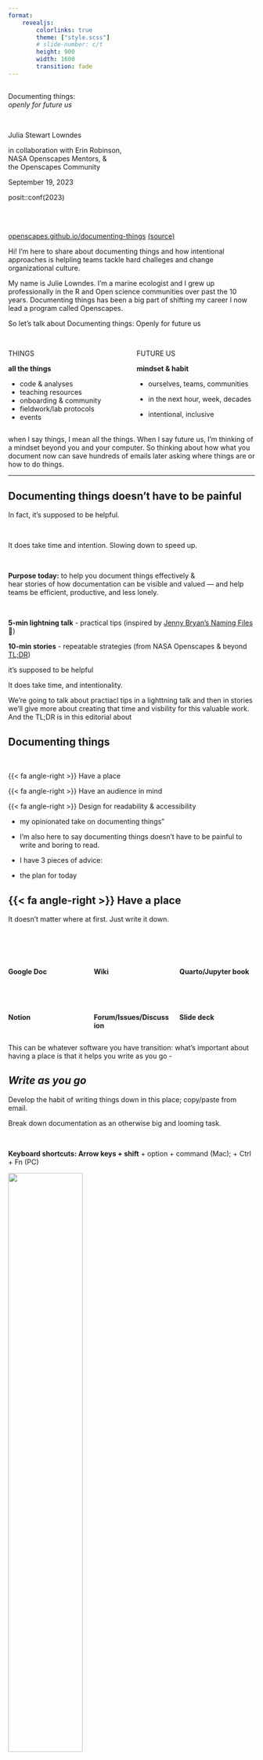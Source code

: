 ```yaml
---
format:
    revealjs:
        colorlinks: true
        theme: ["style.scss"]
        # slide-number: c/t
        height: 900
        width: 1600        
        transition: fade
---
```


## {#title-slide data-menu-title="Title Slide" background="#53C9DF"}

::: {.custom-title .takeaway}
Documenting things: <br> *openly for future us* 
:::

<br>

::: {.subtitle}
Julia Stewart Lowndes 
:::

in collaboration with Erin Robinson, <br>NASA Openscapes Mentors, &<br> the Openscapes Community

September 19, 2023

posit::conf(2023)



<br>
<br>

::: {.title-footer}
[openscapes.github.io/documenting-things](https://openscapes.github.io/documenting-things/) [(source)](https://github.com/openscapes/documenting-things)
:::

::: notes
Hi! I'm here to share about documenting things and how intentional approaches is helpling teams tackle hard challeges and change organizational culture. 

My name is Julie Lowndes. I'm a marine ecologist and I grew up professionally in the R and Open science communities over past the 10 years. Documenting things has been a big part of shifting my career I now lead  a program called Openscapes. 

So let's talk about Documenting things: Openly for future us
:::

## {#things-future-us data-menu-title="Things Future Us" background="#53C9DF"}

::: columns
::: {.column width="45%"}
::: {.takeaway-left-shout}
THINGS  
:::

::: {.takeaway-left-state}
**all the things**

-   code & analyses
-   teaching resources
-   onboarding & community
-   fieldwork/lab protocols
-   events
:::
:::

::: {.column width="45%"}
::: {.takeaway-left-shout}
FUTURE US
:::

::: {.takeaway-left-state}
**mindset & habit**
 
-   ourselves, teams, communities

-   in the next hour, week, decades

-   intentional, inclusive
:::
:::
:::

::: notes
when I say things, I mean all the things. When I say future us, I'm thinking of a mindset beyond you and your computer. So thinking about how what you document now can save hundreds of emails later asking where things are or how to do things.
:::

---

## Documenting things doesn't have to be painful {.takeaway-left-shout-h2 background="#53C9DF"}
::: {.takeaway-left-state}
::: fragment
In fact, it's supposed to be helpful.
:::

<br>

::: fragment
It does take time and intention. Slowing down to speed up. 
:::
:::

<br>

::: fragment
::: {.takeaway-left-state}
**Purpose today:** to help you document things effectively & <br>hear stories of how documentation can be visible and valued — and help teams be efficient, productive, and less lonely. 
:::

<br>

::: {.yellow-bg}
**5-min lightning talk** - practical tips (inspired by [Jenny Bryan's Naming Files](https://github.com/jennybc/how-to-name-files#how-to-name-files) 💙)
:::

<br-smaller>

::: {.white-bg}
**10-min stories** - repeatable strategies (from NASA Openscapes & beyond [TL;DR](https://eartharxiv.org/repository/view/5948/))
:::

:::

::: notes
it's supposed to be helpful

It does take time, and intentionality. 

We're going to talk about practiacl tips in a lighttning talk and then in stories we'll give more about creating that time and visbility for this valuable work. And the TL;DR is in this  editorial about 
<!-- place: tech: google docs, README, Zoom, office, Quarto, GitHub, slot in your calendar -->
<!-- space: people: time, approval from your supervisor, physical , intentional, part of your job, advocating. coworking is the practice of creating space -->
<!-- The hard part about documentation is being intentional, having this be part of your job. Making space is the hard part -->
:::

## **Documenting things** {background="#FFF6E1" .takeaway}

<br>

::: doc-things-text
{{< fa angle-right >}} Have a place

{{< fa angle-right >}} Have an audience in mind

{{< fa angle-right >}} Design for readability & accessibility
:::


::: notes
- my opinionated take on documenting things”

-   I'm also here to say documenting things doesn't have to be painful to write and boring to read.
-   I have 3 pieces of advice:
-   the plan for today
:::

## {{< fa angle-right >}} Have a place {background="#FFF6E1"}

It doesn't matter where at first. Just write it down. 

<br>

::: columns
::: {.column width="33%"}
<br>

**Google Doc**

<br>

<br>

**Notion**
:::

::: {.column width="33%"}
<br>

**Wiki**

<br>

<br>

**Forum/Issues/Discussion**
:::

::: {.column width="33%"}
<br>

**Quarto/Jupyter book**

<br>

<br>

**Slide deck**
:::
:::

::: notes
This can be whatever software you have transition: what's important about having a place is that it helps you write as you go -
:::

## *Write as you go* {background="#FFF6E1"}

Develop the habit of writing things down in this place; copy/paste from email.

Break down documentation as an otherwise big and looming task.

<br>

**Keyboard shortcuts: Arrow keys + shift** + option + command (Mac); + Ctrl + Fn (PC)





::: borderbox
![](images/keyboard-shortcuts-kinder-science.png){fig-alt="Screenshot of text in a Google Doc that is highlighted half-way, with the last line of highlighing ending at the end of one sentence." fig-align="center" width="55%"}
:::

::: ref-text
Lowndes et al, [Shifting institutional culture to develop climate solutions with Open Science](https://eartharxiv.org/repository/view/5948/)
:::

::: notes

:::

## *Write in a modular way* {background="#FFF6E1"}

Writing in small bits is less daunting to write & maintain collaboratively.

::: columns
::: {.column width="50%"}
<br>

::: borderbox
![](images/modular-github-annotated.png){fig-alt="Screenshot of an e-book left navigation bar for R, RStudio, and RMarkdown, with subsections Summary, RStudio Orientation, Intro to RMarkdown, R code in the Console, R functions, Help pages, Commenting" fig-align="center" width="100%"}
:::

::: center-text
Modular bits can be networked; not limited to linear flow. 
Don't repeat yourself ([DRY](https://en.wikipedia.org/wiki/Don%27t_repeat_yourself))!
:::
:::

::: {.column width="50%"}
::: borderbox
![](images/modular-r-for-excel.png){fig-alt="Screenshot of an e-book left navigation bar for R, RStudio, and RMarkdown, with subsections Summary, RStudio Orientation, Intro to RMarkdown, R code in the Console, R functions, Help pages, Commenting" fig-align="center" width="40%"}
:::

::: center-text
No true order; <br>you'll move things around.
:::

:::
:::

::: ref-text
Lowndes & Horst, [R for Excel Users](https://rstudio-conf-2020.github.io/r-for-excel)
:::

::: notes
Instead of writing things twice, know where the information is so you can link to it (Don't repeat yourself (DRY)
:::

## {{< fa angle-right >}} Have an audience in mind {background="#FFF6E1"}

You're writing this for someone. Often, many audiences with different entryways. 

Make it engaging, specific. Doesn't have to be dry or distant. 
 
::: borderbox
![](images/happy-git-with-r.png){fig-alt="Screenshot of Jenny Bryan's Happy Git With R book that has an image from the music video Whip that says Watch me Diff, Watch me Rebase" fig-align="center" width="55%"}
:::

::: ref-text
Bryan, [Happy Git with R](https://happygitwithr.com)
:::

::: notes
Picture talking to them
:::


## *Write in an inclusive tone* {background="#FFF6E1"}

We're in this together: Your readers are intelligent & here to learn from you.

Consider your goals and style that welcome readers; e.g. avoid words that trivialize

> Avoid: "simply clone the repo"

<br>

::: {.medium-body-text .blue-underline}
Thoughtful resources
:::

-   Purpose, Outcomes, Process ([POP](https://suzannehawkes.com/2010/04/09/pop-everything/))
-   Carpentries Curriculum Developers Handbook ([CDH](https://cdh.carpentries.org/))
-   eScience SnowEx Hackweek Team-building ([slides](https://docs.google.com/presentation/d/1qJDpFdS42kF5pcrbmxm1xFWzNoNamVrnMFelwAOh73Q/edit#slide=id.gddb97543ad_3_13) & [website](https://snowex-hackweek.github.io/website/))

<br>



::: notes

"simply clone the repo"

Write as if these different audiences are all in the room with you. directed toward different audiences


:::

## *Narrate code in small chunks* {background="#FFF6E1"}

Write short narrations for your code as you'd say it out loud.
Match this with your purpose; it's especially important for teaching.

Quarto now has a new [code annotation](https://quarto.org/docs/authoring/code-annotation.html) feature to help!

<br>

::: borderbox
![](images/cloud-clinic-ex.png)
:::

::: ref-text
Amy Steiker & NASA Openscapes Mentors, [NASA Earthdata Cloud Clinic](https://nasa-openscapes.github.io/earthdata-cloud-cookbook/examples/Earthdata-cloud-clinic.html)
:::

<br>


::: notes
When we write tutorials with code, we write them as if we're teaching them outloud. What you would say is included. And we design the code in chunks for learners.


:::

## *Share early* {background="#FFF6E1"}
Share early to iterate and receive feedback. Open does not always mean public. 

Consider permissions & leverage different technologies to leave breadcrumbs.

<br>

::: borderbox
![](images/nmfs-opensci-508-breadcrumb.png){fig-alt="Screenshot of NOAA Fisheries Open Science Resource Book on the page with 508 Compliance. A red arrow points to blue text that says Recording of R UG Meeting and in red text says Internal link" fig-align="center" width="65%"}
:::

::: ref-text
NOAA Fisheries Open Science, [Resource Book](https://nmfs-opensci.github.io/ResourceBook/content/508_compliance.html)
:::

::: notes
Breadcrumbs. Internal link for NOAA Fisheries. That's ok. We can still all learn a lot by having as much public.
:::


## {{< fa angle-right >}} Design for readability & accessibility {background="#FFF6E1"}
Leverage defaults and best practices 

::: borderbox
![](images/format-quarto.png){fig-alt="Screenshot of the Quarto homepage, which has a nice navigation bar at the top, and stylized text that draws your eye that says Welcome to Quarto and has bullet points describing what it can do with Jupyter, VS Code, RStudio, Websites, Articles, Presentations, Books, and Knowledge Repo icons"  fig-align="center" width="65%"}
:::

::: ref-text
Allaire et al, [Quarto.org](https://quarto.org)
:::

::: notes

:::

## *Use section headers* {background="#FFF6E1"}

Section headers are important for screen readers to describe sections and flow.

You can anchor directly to them to share an anchored URL.

[Naming things](https://github.com/jennybc/how-to-name-files#how-to-name-files) 💙 is key here - "embrace the slug"

::: columns
::: {.column width="50%"}
::: borderbox
![](images/anchor-quarto-annotated.png){fig-alt="Screenshot of Quarto page with a Header anchored, indicated with a red circle and red arrow pointing to the url bar with text that says Clicking anchors URL" width="100%"}
:::

::: ref-text
Fay Lab, [The FayLab Manual](https://thefaylab.github.io/lab-manual/)
:::
:::

::: {.column width="50%"}
::: borderbox
![](images/anchor-gdoc-bookmark-annotated.png){fig-alt="Screenshot of Google Doc with a Bookmark inserted with a red arrow pointing from the Insert nav bar item that says Insert > Bookmark" width="95%"}
:::
::: ref-text
Clatterbuck, Fenwick et al, [3 approaches for the year of open science](https://openscapes.org/blog/2023-03-16-esip-winter-2023/).
:::

:::
:::

::: notes
Helps with accessibility since screen readers treat headers a specific way.
 
These are examples from Google Doc where you can insert a bookmark and Quarto where you can anchor in Markdown.

Maybe: Be Consistent - Not "example" and then 2nd example has a diff name. Indenting.
:::

## *Use text formatting* {background="#FFF6E1"}

Formatting helps your readers follow along. 

<br>

Hyperlink the important text, not that this important thing is [here](https://doi.org/10.2737/RDS-2020-0001).

Distinguish `code` with fonts; (in Markdown use backticks: \`code\` )

::: borderbox
![](images/format-fonts-links.png){fig-alt="Screenshot of a blog post where the hyperlinked text says Fire and Tree Mortality Database and the words tidymodels and geomtextpath are formatted for code" fig-align="center" width="80%"}
:::

::: ref-text
Horst, [Exploring tree outcomes following fires](https://allisonhorst.github.io/posts/2022-03-10-tree-mortality-fires/).
:::



## *Alternative text ("alt text")* {background="#FFF6E1"}
Use alt text to describe the details and takehome messages in your visuals.

![](images/horst-hill-knitting-hedgehogs.png){fig-alt="A round hedgehog knitting a yellow sock. A rabbit with a teal beanie and wearing one yellow sock watches in anticipation. A shelf to the left of them contains yarn in a tote labeled TEXT, and knitting patterns in a tote labeled CODE." fig-align="center" width="80%"}

::: centered
*Caption: Knitting text and code*
:::

<br>

**Alt text**:  A round hedgehog knitting a yellow sock. A rabbit with a teal beanie and wearing one yellow sock watches in anticipation. A shelf to the left of them contains yarn in a tote labeled TEXT, and knitting patterns in a tote labeled CODE.

<br>

::: ref-text
Horst & Hill, [The Hedgehog Series](https://allisonhorst.com/horst-hill-collaborations)
:::


::: notes
note alt text should not just repeat the caption (if you have one) it should be descriptive - paint the picture of whatever you’re talking about so someone with a screen reader can listen to the alt text and get the same details and take home messages as someone who can look at the image
:::

## **Documenting things** {background="#FFF6E1" .takeaway}

<br>

::: doc-things-text
{{< fa angle-right >}} Have a place

{{< fa angle-right >}} Have an audience in mind

{{< fa angle-right >}} Design for readability & accessibility
:::

## What's possible from this {background="#53C9DF" .centered .center}

::: notes
:::

## Putting a focus on documentation has enabled NASA<br>to collaborate across divisions and support users transitioning to Earthdata Cloud {.centered .center}

::: notes
So what are we talking about here
:::

##  {#nasa-earth-fleet .center data-menu-title="NASA Earth Fleet" background-image="images/nasa-earth-fleet.png" background-size="contain" background-color="#000000"}

::: notes
let me remind you that NASA collects an enormous amount of data about our Earth from satellites that is freely available. 
ccessing data in the cloud vs downloading is a huge shift in the workflows and habits researchers/users have developed over careers
In order to support this shift, there is a lot of documentation and teaching resources that we need
:::


## Teaching NASA Earthdata Cloud {background-image="images/nasa-openscapes-logos-background.png" background-size="contain"}
### ...by learning as a community

::: columns
::: {.column width="65%"}
![](images/2021-Cloud-Hackathon-GroupPhotoWave.png){fig-alt="Screenshot of a Zoom meeting with 30 smiling faces" width="100%"}
:::

::: {.column width="35%"}
### NASA Openscapes

- A mentor group across NASA Earth science data centers (DAACs)
- Co-creating and teaching common tutorials alongside researchers as we migrate analytical workflows to the Cloud 

:::
:::


::: ref-text
Steiker et al, [Working with NASA Earthdata in the Cloud](https://docs.google.com/presentation/d/e/2PACX-1vSXgRRZpK9zDcq8Wxf9804GxamHDL69BkxEuDXaVHjexLD4q3sIvv61HLZZJRzCcEoHw-VBBH71lGJv/pub?start=false&loop=false&delayms=3000)

See also: Çetinkaya-Rundel & Lowndes, [Hello Quarto: share • collaborate • teach • reimagine](https://openscapes.org/blog/2022-08-10-quarto-keynote/)
:::

## Place: Earthdata Cloud Cookbook

::: borderbox
![](images/cookbook.png){fig-alt="Screenshot of an e-book made with Quarto for the NASA Cloud Cookbook" fig-align="center" width="70%"}
:::



::: ref-text
NASA Openscapes Mentors, [NASA Earthdata Cloud Cookbook](https://nasa-openscapes.github.io/earthdata-cloud-cookbook)
:::

::: notes
Google Drive • GitHub • Quarto • JupyterHub • Zoom • Slack
:::


## Audience: Us first, then specific researchers

![](images/nasa-openscapes-shell.png){fig-alt="Diagram of a colorful shell-spiral shape with NASA Openscapes Mentors community values as a small image up top, then Data Center Staff, then End Users, then Open Science Community" fig-align="center"}

::: ref-text
Steiker et al, [Working with NASA Earthdata in the Cloud](https://docs.google.com/presentation/d/e/2PACX-1vSXgRRZpK9zDcq8Wxf9804GxamHDL69BkxEuDXaVHjexLD4q3sIvv61HLZZJRzCcEoHw-VBBH71lGJv/pub?start=false&loop=false&delayms=3000)
:::

::: notes
us as we onboard = as we start. crumb trail as we learn. 
as we figure things out, we make a crumb trail no matter how small it is

-   Contributing section was early addition; how to access our cloud infrastructure

:::

## Design: Meet people where they are 
We don't assume experience; we all can learn and teach. 

Collaborating across workflows: `.ipynb`, `.Rmd`; VSCode, Jupyter, RStudio, MATLAB.

::: borderbox
![](images/cookbook-onboarding-annotated.png){fig-alt="Screenshot of a quarto e-book called NASA Earthdata Cloud Cookbook with a red box around the left navigation bar section that says Contributing. The main page we see says Onboarding Mentors with subsections like Welcome to the mentor community! and Mentor schedule, tooling checklist" fig-align="center" width="60%"}
:::

::: ref-text
NASA Openscapes Community, [NASA Earthdata Cloud Cookbook](https://nasa-openscapes.github.io/earthdata-cloud-cookbook/contributing/onboarding)
:::

::: notes
Focus on onboarding

Don't assume
:::

## Design: Reuse & complement existing work

::: columns
::: {.column width="50%"}

<br>
![](images/divio.png){fig-alt="Screenshot of Divios Documentation system: a black square with four quadrants labeled Tutorials, How To Guides, Reference, and Explanation" fig-align="center"}

::: ref-text
Diátaxis & Divio, [Documentation System](https://diataxis.fr/how-to-use-diataxis/)
:::

<br>

**Framework** - helped NASA Mentors focus on learning & problem oriented documentation.
:::

::: {.column width="50%"}
<br>

![](images/open-communities.png){fig-alt="Screenshot of 20 logos from different open communities including Transfor to Open Science, Ladies of Landsat, Posit, rOpenSci, and The Turing Way" fig-align="center" width="82%"}


::: ref-text
Bri Lind at the NASA Hyperwall, [Getting to Know Open Science](https://docs.google.com/presentation/d/1uMfh0ssHGDuJ9q8pcRk8-qIerkywE4X-E_KP4CiptKc/edit#slide=id.g23d8f62188b_2_96)
:::

<br>

**Open community** - helped NASA Mentors learn, scope, co-develop, and share.

:::
:::

::: notes
Mentors found it really helpful to have a framework for thinking of this documentation.
:::

##  What's possible from this {background="#53C9DF" .centered .center}


::: notes
from a documentation perspective
:::


## Putting a focus on documentation has enabled <br>the NASA Openscapes community<br>to grow through intentional onboarding<br>over 3 years {background="#d2e3f3" .centered .center}

::: notes
Maintainance isn't terrible; onboarding new folks & increasing user-contributors

Communities don't grow on their own. We've been explicit about onboarding. 
:::



## 3 places for 3 audiences, designed for onboarding {background="#d2e3f3"} 

<br>

::: columns
::: {.column width="33%"}
**Place: [Project website](https://nasa-openscapes.github.io)** 

Audience: NASA Leadership

::: borderbox
[![](images/nasa-openscapes-web-onboard.png){fig-alt="Screenshot of the project website for NASA Openscapes, with a blue navigation bar across the top and NASA and Openscapes logos in the center"}](https://nasa-openscapes.github.io/earthdata-cloud-cookbook/)
:::

Overview: <br>invite participation, <br>info lives outside email

:::

::: {.column width="33%"}
::: fragment
**[Earthdata Cloud Cookbook](https://nasa-openscapes.github.io/earthdata-cloud-cookbook/)**

NASA Mentors

::: borderbox
[![](images/cookbook-onboarding.png){fig-alt="Screenshot of an e-book made with Quarto for the NASA Cloud Cookbook"}](https://nasa-openscapes.github.io/earthdata-cloud-cookbook/)
:::

Welcome:<br> access comms & tech,<br> contribute, code review
:::
:::
:::

::: {.column width="33%"}
::: fragment
**[Approach Guide](https://openscapes.github.io/approach-guide)**

Openscapes team

<br>

::: borderbox
![](images/approach-guide-onboard-mentors.png){fig-alt="Screenshot of a Quarto site that is a guide of the Openscapes Approach"}
:::

How we work: <br>purpose, facilitation, <br> checklists & timelines

:::
:::

::: notes
:::

##  What's possible from this {background="#53C9DF".centered .center}

## Putting a focus on documentation has enabled<br>NOAA Fisheries, Cal Water Boards, and others<br> to reuse this approach {background="#FAE3E3" .centered .center}
 
<br>

::: notes
and everything we've done here we're applying to NOAA Fis" other huge impact audiences
:::

## Invest in both technical & social infrastructure {background="#FAE3E3"}

::: columns
::: {.column width="40%"}
**Documenting things ultimately saves time** - fewer emails asking where things are; **people feeling less lost and like they belong**.

<br>

**Requires intention & time**; investment in **psychological safety & growth mindset.**

<br>

{{< fa angle-right >}} Have a place

{{< fa angle-right >}} Have an audience in mind

{{< fa angle-right >}} Design for readability & accessibility


:::

::: {.column width="55%"}

![](images/rios-kim-tomato-plant-kinder-science.png){fig-alt="a digital crayon drawing of a tomato plant in the middle and a colorful circle around it connecting different concepts clockwise, starting at the roots. The roots says Culture, the watering can and toolbox says Technical Infrastructure, the sun says Values, the leaves say Social Infrastructure, and the final basket of tomatoes says Relevant, rigourous, insightful science" width="85%"}
:::
:::

::: ref-text
Lowndes et al, [Shifting institutional culture to develop climate solutions with Open Science](https://eartharxiv.org/repository/view/5948/)
:::

::: notes
It starts with holding intentional, respectful conversations and tapping into the knowledge base of our workplaces, and reusing what works in new places.

- Learning and teaching together is empowering
:::


## Thank you

Openscapes team & community

Open source/science community far and wide, including CSS architect Sam Csik

This work was funded in part by NASA Award #20-TWSC20-2-0003

<br>


### More depth on everything

- [openscapes.org](https://openscapes.org)
- [nasa-openscapes.github.io](https://nasa-openscapes.github.io)
- [nmfs-openscapes.github.io](https://nmfs-openscapes.github.io)
- [cawaterboarddatacenter.github.io/swrcb-openscapes](https://cawaterboarddatacenter.github.io/swrcb-openscapes/)
- [openscapes.github.io/pathways-to-open-science](https://openscapes.github.io/pathways-to-open-science)


::: {.title-footer}
[openscapes.github.io/documenting-things](https://openscapes.github.io/documenting-things/) [(source)](https://github.com/openscapes/documenting-things)
:::